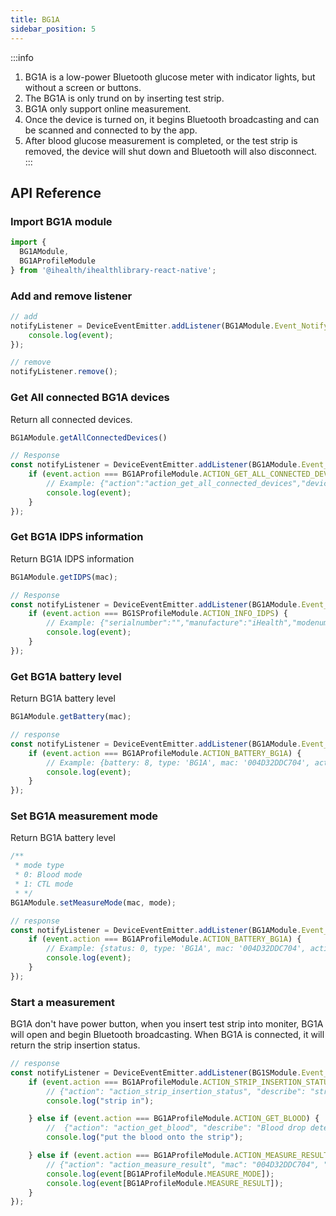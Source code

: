 ```yaml
---
title: BG1A
sidebar_position: 5
---
```


:::info
1. BG1A is a low-power Bluetooth glucose meter with indicator lights, but without a screen or buttons.
2. The BG1A is only trund on by inserting test strip.
3. BG1A only support online measurement.
4. Once the device is turned on, it begins Bluetooth broadcasting and can be scanned and connected to by the app.
5. After blood glucose measurement is completed, or the test strip is removed, the device will shut down and Bluetooth will also disconnect.
:::


## API Reference

### Import BG1A module

```js
import {
  BG1AModule,
  BG1AProfileModule
} from '@ihealth/ihealthlibrary-react-native';
```

### Add and remove listener

```js
// add
notifyListener = DeviceEventEmitter.addListener(BG1AModule.Event_Notify,  (event) => {
    console.log(event);
});

// remove
notifyListener.remove();
```

### Get All connected BG1A devices

Return all connected devices.

```js
BG1AModule.getAllConnectedDevices()

// Response
const notifyListener = DeviceEventEmitter.addListener(BG1AModule.Event_Notify,  (event) => {
    if (event.action === BG1AProfileModule.ACTION_GET_ALL_CONNECTED_DEVICES) {
        // Example: {"action":"action_get_all_connected_devices","devices":["004D32DDC704"]}
        console.log(event);
    }
});
```

### Get BG1A IDPS information

Return BG1A IDPS information

```js
BG1AModule.getIDPS(mac);

// Response
const notifyListener = DeviceEventEmitter.addListener(BG1AModule.Event_Notify,  (event) => {
    if (event.action === BG1SProfileModule.ACTION_INFO_IDPS) {
        // Example: {"serialnumber":"","manufacture":"iHealth","modenumber":"BG1A 11070","hardwareversion":"3.0.0","firmwareversion":"1.0.0","accessoryname":"BG1A","protocolstring":"com.jiuan.BGV44","action":"action_info_idps","type":"BG1A","mac":"004D32DDC704"}
        console.log(event);
    }
});
```

### Get BG1A battery level

Return BG1A battery level

```js
BG1AModule.getBattery(mac);

// response
const notifyListener = DeviceEventEmitter.addListener(BG1AModule.Event_Notify,  (event) => {
    if (event.action === BG1AProfileModule.ACTION_BATTERY_BG1A) {
        // Example: {battery: 8, type: 'BG1A', mac: '004D32DDC704', action: 'battery_bg1a'}
        console.log(event);
    }
});
```

### Set BG1A measurement mode

Return BG1A battery level

```js
/**
 * mode type
 * 0: Blood mode
 * 1: CTL mode
 * */
BG1AModule.setMeasureMode(mac, mode);

// response
const notifyListener = DeviceEventEmitter.addListener(BG1AModule.Event_Notify,  (event) => {
    if (event.action === BG1AProfileModule.ACTION_BATTERY_BG1A) {
        // Example: {status: 0, type: 'BG1A', mac: '004D32DDC704', action: 'action_set_measure_mode'}
        console.log(event);
    }
});
```

### Start a measurement

BG1A don't have power button, when you insert test strip into moniter, BG1A will open and begin Bluetooth broadcasting.
When BG1A is connected, it will return the strip insertion status.  

```js
// response
const notifyListener = DeviceEventEmitter.addListener(BG1SModule.Event_Notify,  (event) => {
    if (event.action === BG1AProfileModule.ACTION_STRIP_INSERTION_STATUS) {
        // {"action": "action_strip_insertion_status", "describe": "strip in", "insertion_status": 1, "mac": "004D32DDC704", "type": "BG1A"}
        console.log("strip in");

    } else if (event.action === BG1AProfileModule.ACTION_GET_BLOOD) {
        //  {"action": "action_get_blood", "describe": "Blood drop detected", "mac": "004D32DDC704", "type": "BG1A"}
        console.log("put the blood onto the strip");

    } else if (event.action === BG1AProfileModule.ACTION_MEASURE_RESULT) {
        // {"action": "action_measure_result", "mac": "004D32DDC704", "measure_mode": 0, "measure_result": 0, "type": "BG1A"}
        console.log(event[BG1AProfileModule.MEASURE_MODE]);
        console.log(event[BG1AProfileModule.MEASURE_RESULT]);
    }
});
```
